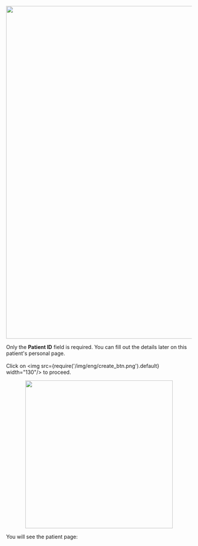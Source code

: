 <p align="center">
<img src={require('/img/eng/empty_sample_page.png').default} width="900"/>
</p>

Only the **Patient ID** field is required. You can fill out the details later on this patient's personal
page.<br></br>Click on <img src={require('/img/eng/create_btn.png').default} width="130"/> to proceed.

<p align="center">
<img src={require('/img/eng/3-add-patient.png').default} height="400"/>
</p>

You will see the patient page: